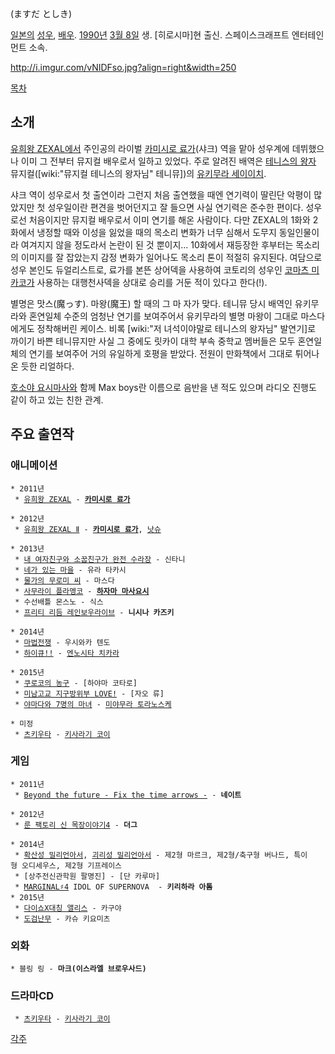{{{+1 増田俊樹 }}} (ますだ としき)

[[일본]]의 [[성우]], [[배우]]. [[1990년]] [[3월 8일]] 생. [히로시마]현 출신. 스페이스크래프트 엔터테인먼트 소속.

http://i.imgur.com/vNIDFso.jpg?align=right&width=250



[[목차]]



== 소개 ==
[[유희왕 ZEXAL]]에서 주인공의 라이벌 [[카미시로 료가]](샤크) 역을 맡아 성우계에 데뷔했으나 이미 그 전부터 뮤지컬 배우로서 일하고 있었다. 주로 알려진 배역은 [[테니스의 왕자]] 뮤지컬([wiki:"뮤지컬 테니스의 왕자님" 테니뮤])의 [[유키무라 세이이치]].

샤크 역이 성우로서 첫 출연이라 그런지 처음 출연했을 때엔 연기력이 딸린단 악평이 많았지만 첫 성우일이란 편견을 벗어던지고 잘 들으면 사실 연기력은 준수한 편이다. 성우로선 처음이지만 뮤지컬 배우로서 이미 연기를 해온 사람이다. 다만 ZEXAL의 1화와 2화에서 냉정할 때와 이성을 잃었을 때의 목소리 변화가 너무 심해서 도무지 동일인물이라 여겨지지 않을 정도라서 논란이 된 것 뿐이지... 10화에서 재등장한 후부터는 목소리의 이미지를 잘 잡았는지 감정 변화가 일어나도 목소리 톤이 적절히 유지된다. 여담으로 성우 본인도 듀얼리스트로, 료가를 본뜬 상어덱을 사용하여 코토리의 성우인 [[코마츠 미카코]]가 사용하는 대행천사덱을 상대로 승리를 거둔 적이 있다고 한다(!).

별명은 맛스(魔っす). 마왕(魔王) 할 때의 그 마 자가 맞다. 테니뮤 당시 배역인 유키무라와 혼연일체 수준의 엄청난 연기를 보여주어서 유키무라의 별명 마왕이 그대로 마스다에게도 정착해버린 케이스. 비록 [wiki:"저 녀석이야말로 테니스의 왕자님" 발연기]로 까이기 바쁜 테니뮤지만 사실 그 중에도 릿카이 대학 부속 중학교 멤버들은 모두 혼연일체의 연기를 보여주어 거의 유일하게 호평을 받았다. 전원이 만화책에서 그대로 튀어나온 듯한 리얼하다. 

[[호소야 요시마사]]와 함께 Max boys란 이름으로 음반을 낸 적도 있으며 라디오 진행도 같이 하고 있는 친한 관계.


== 주요 출연작 ==
=== 애니메이션 ===
 * 2011년
  * [[유희왕 ZEXAL]] - '''[[카미시로 료가]]'''

 * 2012년
  * [[유희왕 ZEXAL|유희왕 ZEXAL Ⅱ]] - '''[[카미시로 료가]]''', [[낫슈]]

 * 2013년
  * [[내 여자친구와 소꿉친구가 완전 수라장]] - 신타니
  * [[네가 있는 마을]] - 유라 타카시
  * [[물가의 무로미 씨]] - 마스다
  * [[사무라이 플라멩코]] - '''[[하자마 마사요시]]'''
  * 수선배틀 몬스노 - 식스
  * [[프리티 리듬 레인보우라이브]] - '''니시나 카즈키'''

 * 2014년
  * [[마법전쟁]] - 우시와카 텐도
  * [[하이큐!!]] - [[엔노시타 치카라]]

 * 2015년
  * [[쿠로코의 농구]] - [하야마 코타로]
  * [[미남고교 지구방위부 LOVE!]] - [자오 류]
  * [[야마다와 7명의 마녀]] - [[미야무라 토라노스케]]

 * 미정
  * [[츠키우타]] - [[키사라기 코이]]

=== 게임 ===
 * 2011년
  * [[Beyond the future - Fix the time arrows -]] - '''네이트'''

 * 2012년
  * [[룬 팩토리 신 목장이야기4]] - '''더그'''

 * 2014년
  * [[확산성 밀리언아서]], [[괴리성 밀리언아서]] - 제2형 마르크, 제2형/축구형 버나드, 특이형 오디세우스, 제2형 기프레이스
  * [상주전신관학원 팔명진] - [단 카루마]
  * [[MARGINAL♯4]] IDOL OF SUPERNOVA  - '''키리하라 아톰'''
 * 2015년
  * [[다이쇼X대칭 앨리스]] - 카구야
  * [[도검난무]] - 카슈 키요미츠
=== 외화 ===
 * 블링 링 - '''마크(이스라엘 브로우사드)'''

=== 드라마CD ===
  * [[츠키우타]] - [[키사라기 코이]]


[[각주]]
